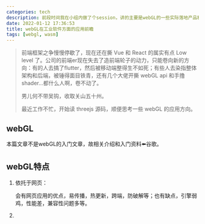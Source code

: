 ```yaml
---
categories: tech
description: 前段时间我在小组内做了个session，讲的主要是webGL的一些实际落地产品和前瞻，这片文章是对session内容的梳理和补充，以及我个人的一些看法。
date: 2022-01-12 17:36:53
title: webGL在工业软件方面的应用前瞻
tags: [webgl, wasm]
---
```


> 前端框架之争慢慢停歇了，现在还在撕 Vue 和 React 的属实有点 Low level 了。公司的前端er现在失去了造前端轮子的动力，只能卷向新的方向：有的人去搞了flutter，然后被移动端整得生不如死；有些人去染指整体架构和后端，被锤得面目铁青，还有几个大佬开撕 webGL api 和手撸 shader...都什么人啊，卷不动了。
>
> 男儿何不带吴钩，收取关山五十州。
>
> 最近工作不忙，开始读 threejs 源码，顺便思考一些 webGL 的应用方向。

## webGL

本篇文章不是webGL的入门文章，故相关介绍和入门资料⬅️谷歌。

## webGL特点

1. 依托于网页：

   会有网页应用的优点，易传播，热更新，跨端，防破解等；也有缺点，引擎弱鸡，性能差，兼容性问题多等。

2. 